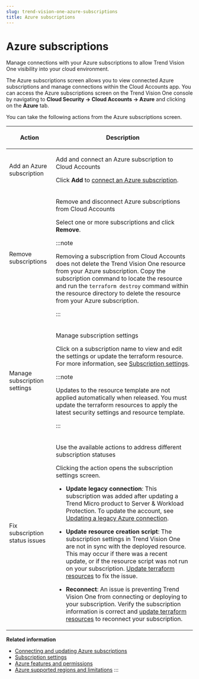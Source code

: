 ```yaml
---
slug: trend-vision-one-azure-subscriptions
title: Azure subscriptions
---
```

# Azure subscriptions

Manage connections with your Azure subscriptions to allow Trend Vision One visibility into your cloud environment.

The Azure subscriptions screen allows you to view connected Azure subscriptions and manage connections within the Cloud Accounts app. You can access the Azure subscriptions screen on the Trend Vision One console by navigating to **Cloud Security → Cloud Accounts → Azure** and clicking on the **Azure** tab.

You can take the following actions from the Azure subscriptions screen.

<table>
<colgroup>
<col style="width: 25%" />
<col style="width: 75%" />
</colgroup>
<thead>
<tr>
<th><p>Action</p></th>
<th><p>Description</p></th>
</tr>
</thead>
<tbody>
<tr>
<td><p>Add an Azure subscription</p></td>
<td><p>Add and connect an Azure subscription to Cloud Accounts</p>
<p>Click <strong>Add</strong> to <a href="trend-vision-one-connecting-azure-subscriptions">connect an Azure subscription</a>.</p></td>
</tr>
<tr>
<td><p>Remove subscriptions</p></td>
<td><p>Remove and disconnect Azure subscriptions from Cloud Accounts</p>
<p>Select one or more subscriptions and click <strong>Remove</strong>.</p>


:::note

<p>Removing a subscription from Cloud Accounts does not delete the Trend Vision One resource from your Azure subscription. Copy the subscription command to locate the resource and run the <code>terraform destroy</code> command within the resource directory to delete the resource from your Azure subscription.</p>


:::

</td>
</tr>
<tr>
<td><p>Manage subscription settings</p></td>
<td><p>Manage subscription settings</p>
<p>Click on a subscription name to view and edit the settings or update the terraform resource. For more information, see <a href="trend-vision-one-subscription-settings">Subscription settings</a>.</p>


:::note

<p>Updates to the resource template are not applied automatically when released. You must update the terraform resources to apply the latest security settings and resource template.</p>


:::

</td>
</tr>
<tr>
<td><p>Fix subscription status issues</p></td>
<td><p>Use the available actions to address different subscription statuses</p>
<p>Clicking the action opens the subscription settings screen.</p>
<ul>
<li><p><strong>Update legacy connection</strong>: This subscription was added after updating a Trend Micro product to Server &amp; Workload Protection. To update the account, see <a href="trend-vision-one-updating-legacy-azure-connection">Updating a legacy Azure connection</a>.</p></li>
<li><p><strong>Update resource creation script</strong>: The subscription settings in Trend Vision One are not in sync with the deployed resource. This may occur if there was a recent update, or if the resource script was not run on your subscription. <a href="trend-vision-one-resource-update-azure-subscriptions">Update terraform resources</a> to fix the issue.</p></li>
<li><p><strong>Reconnect</strong>: An issue is preventing Trend Vision One from connecting or deploying to your subscription. Verify the subscription information is correct and <a href="trend-vision-one-resource-update-azure-subscriptions">update terraform resources</a> to reconnect your subscription.</p></li>
</ul></td>
</tr>
</tbody>
</table>

**Related information**

- [Connecting and updating Azure subscriptions](connecting-azure-subscriptions.md "Add your Azure subscriptions or update legacy connections to provide visibility into your cloud environment.")
- [Subscription settings](subscription-settings.md "Manage connected Azure subscription settings and update terraform resources.")
- [Azure features and permissions](azure-features-permissions.md "Connect your subscription to enable cloud security features and give Trend Vision One greater visibility and protection over your cloud assets.")
- [Azure supported regions and limitations](azure-supported-regions-limitations.md "Supported regions and deployment limitations for connecting your Azure subscriptions.")
:::
